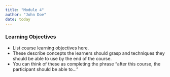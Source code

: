 ```yaml
---
title: "Module 4"
author: "John Doe"
date: today
---
```



::: {.callout-tip}
### Learning Objectives

- List course learning objectives here.
- These describe concepts the learners should grasp and techniques they should be able to use by the end of the course.
- You can think of these as completing the phrase "after this course, the participant should be able to..."
:::